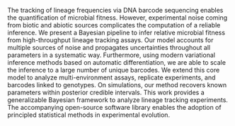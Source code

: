 The tracking of lineage frequencies via DNA barcode sequencing enables the
quantification of microbial fitness. However, experimental noise coming from
biotic and abiotic sources complicates the computation of a reliable inference.
We present a Bayesian pipeline to infer relative microbial fitness from
high-throughput lineage tracking assays. Our model accounts for multiple sources
of noise and propagates uncertainties throughout all parameters in a systematic
way. Furthermore, using modern variational inference methods based on automatic
differentiation, we are able to scale the inference to a large number of unique
barcodes. We extend this core model to analyze multi-environment assays,
replicate experiments, and barcodes linked to genotypes. On simulations, our
method recovers known parameters within posterior credible intervals. This work
provides a generalizable Bayesian framework to analyze lineage tracking
experiments. The accompanying open-source software library enables the adoption
of principled statistical methods in experimental evolution.